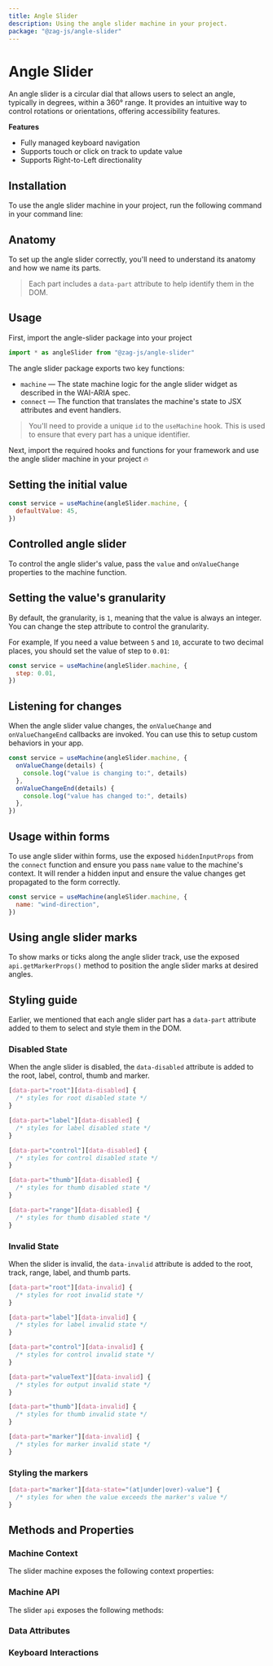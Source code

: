 ```yaml
---
title: Angle Slider
description: Using the angle slider machine in your project.
package: "@zag-js/angle-slider"
---
```


# Angle Slider

An angle slider is a circular dial that allows users to select an angle,
typically in degrees, within a 360° range. It provides an intuitive way to
control rotations or orientations, offering accessibility features.

<Resources pkg="@zag-js/angle-slider" />

<Showcase id="AngleSlider" />

**Features**

- Fully managed keyboard navigation
- Supports touch or click on track to update value
- Supports Right-to-Left directionality

## Installation

To use the angle slider machine in your project, run the following command in
your command line:

<CodeSnippet id="angle-slider/installation.mdx" />

## Anatomy

To set up the angle slider correctly, you'll need to understand its anatomy and
how we name its parts.

> Each part includes a `data-part` attribute to help identify them in the DOM.

<Anatomy id="angle-slider" />

## Usage

First, import the angle-slider package into your project

```jsx
import * as angleSlider from "@zag-js/angle-slider"
```

The angle slider package exports two key functions:

- `machine` — The state machine logic for the angle slider widget as described
  in the WAI-ARIA spec.
- `connect` — The function that translates the machine's state to JSX attributes
  and event handlers.

> You'll need to provide a unique `id` to the `useMachine` hook. This is used to
> ensure that every part has a unique identifier.

Next, import the required hooks and functions for your framework and use the
angle slider machine in your project 🔥

<CodeSnippet id="angle-slider/usage.mdx" />

## Setting the initial value

```jsx {2}
const service = useMachine(angleSlider.machine, {
  defaultValue: 45,
})
```

## Controlled angle slider

To control the angle slider's value, pass the `value` and `onValueChange`
properties to the machine function.

<CodeSnippet id="angle-slider/controlled.mdx" />

## Setting the value's granularity

By default, the granularity, is `1`, meaning that the value is always an
integer. You can change the step attribute to control the granularity.

For example, If you need a value between `5` and `10`, accurate to two decimal
places, you should set the value of step to `0.01`:

```jsx {2}
const service = useMachine(angleSlider.machine, {
  step: 0.01,
})
```

## Listening for changes

When the angle slider value changes, the `onValueChange` and `onValueChangeEnd`
callbacks are invoked. You can use this to setup custom behaviors in your app.

```jsx {2-7}
const service = useMachine(angleSlider.machine, {
  onValueChange(details) {
    console.log("value is changing to:", details)
  },
  onValueChangeEnd(details) {
    console.log("value has changed to:", details)
  },
})
```

## Usage within forms

To use angle slider within forms, use the exposed `hiddenInputProps` from the
`connect` function and ensure you pass `name` value to the machine's context. It
will render a hidden input and ensure the value changes get propagated to the
form correctly.

```jsx {2}
const service = useMachine(angleSlider.machine, {
  name: "wind-direction",
})
```

## Using angle slider marks

To show marks or ticks along the angle slider track, use the exposed
`api.getMarkerProps()` method to position the angle slider marks at desired
angles.

<CodeSnippet id="angle-slider/tick-marks.mdx" />

## Styling guide

Earlier, we mentioned that each angle slider part has a `data-part` attribute
added to them to select and style them in the DOM.

### Disabled State

When the angle slider is disabled, the `data-disabled` attribute is added to the
root, label, control, thumb and marker.

```css
[data-part="root"][data-disabled] {
  /* styles for root disabled state */
}

[data-part="label"][data-disabled] {
  /* styles for label disabled state */
}

[data-part="control"][data-disabled] {
  /* styles for control disabled state */
}

[data-part="thumb"][data-disabled] {
  /* styles for thumb disabled state */
}

[data-part="range"][data-disabled] {
  /* styles for thumb disabled state */
}
```

### Invalid State

When the slider is invalid, the `data-invalid` attribute is added to the root,
track, range, label, and thumb parts.

```css
[data-part="root"][data-invalid] {
  /* styles for root invalid state */
}

[data-part="label"][data-invalid] {
  /* styles for label invalid state */
}

[data-part="control"][data-invalid] {
  /* styles for control invalid state */
}

[data-part="valueText"][data-invalid] {
  /* styles for output invalid state */
}

[data-part="thumb"][data-invalid] {
  /* styles for thumb invalid state */
}

[data-part="marker"][data-invalid] {
  /* styles for marker invalid state */
}
```

### Styling the markers

```css
[data-part="marker"][data-state="(at|under|over)-value"] {
  /* styles for when the value exceeds the marker's value */
}
```

## Methods and Properties

### Machine Context

The slider machine exposes the following context properties:

<ContextTable name="angle-slider" />

### Machine API

The slider `api` exposes the following methods:

<ApiTable name="angle-slider" />

### Data Attributes

<DataAttrTable name="angle-slider" />

### Keyboard Interactions

<KeyboardTable name="angle-slider" />
